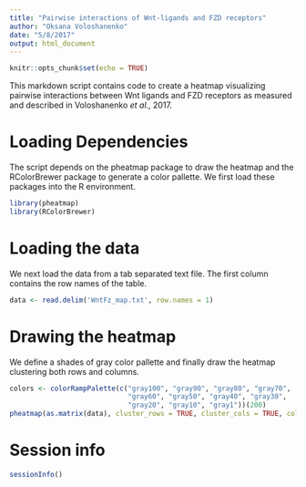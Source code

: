 ```yaml
---
title: "Pairwise interactions of Wnt-ligands and FZD receptors"
author: "Oksana Voloshanenko"
date: "5/8/2017"
output: html_document
---
```


```r
knitr::opts_chunk$set(echo = TRUE)
```

This markdown script contains code to create a heatmap visualizing pairwise interactions between Wnt ligands and FZD receptors as measured and described in Voloshanenko *et al.*, 2017.

# Loading Dependencies

The script depends on the pheatmap package to draw the heatmap and the RColorBrewer package to generate a color pallette. We first load these packages into the R environment.

```r
library(pheatmap)
library(RColorBrewer)
```

# Loading the data

We next load the data from a tab separated text file. The first column contains the row names of the table.

```r
data <- read.delim('WntFz_map.txt', row.names = 1)
```

# Drawing the heatmap

We define a shades of gray color pallette and finally draw the heatmap clustering both rows and columns.

```r
colors <- colorRampPalette(c("gray100", "gray90", "gray80", "gray70",
                             "gray60", "gray50", "gray40", "gray30",
                             "gray20", "gray10", "gray1"))(200)
pheatmap(as.matrix(data), cluster_rows = TRUE, cluster_cols = TRUE, color=colors)
```

# Session info

```r
sessionInfo()
```
